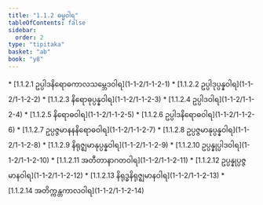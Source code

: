 ```yaml
---
title: "1.1.2 ဓမ္မဝါရ"
tableOfContents: false
sidebar:
  order: 2
type: "tipitaka"
basket: "ab"
book: "y8"
---
```



<DynamicBreadcrumb />



<TableOfContents book="y8" section="1.1.2">
* [1.1.2.1 ဥပ္ပါဒနိရောဓကာလသမ္ဘေဒဝါရ](1-1-2/1-1-2-1)
* [1.1.2.2 ဥပ္ပါဒုပ္ပန္နဝါရ](1-1-2/1-1-2-2)
* [1.1.2.3 နိရောဓုပ္ပန္နဝါရ](1-1-2/1-1-2-3)
* [1.1.2.4 ဥပ္ပါဒဝါရ](1-1-2/1-1-2-4)
* [1.1.2.5 နိရောဓဝါရ](1-1-2/1-1-2-5)
* [1.1.2.6 ဥပ္ပါဒနိရောဓဝါရ](1-1-2/1-1-2-6)
* [1.1.2.7 ဥပ္ပဇ္ဇမာနနနိရောဓဝါရ](1-1-2/1-1-2-7)
* [1.1.2.8 ဥပ္ပဇ္ဇမာနုပ္ပန္နဝါရ](1-1-2/1-1-2-8)
* [1.1.2.9 နိရုဇ္ဈမာနုပ္ပန္နဝါရ](1-1-2/1-1-2-9)
* [1.1.2.10 ဥပ္ပန္နုပ္ပါဒဝါရ](1-1-2/1-1-2-10)
* [1.1.2.11 အတီတာနာဂတဝါရ](1-1-2/1-1-2-11)
* [1.1.2.12 ဥပ္ပန္နုပ္ပဇ္ဇမာနဝါရ](1-1-2/1-1-2-12)
* [1.1.2.13 နိရုဒ္ဓနိရုဇ္ဈမာနဝါရ](1-1-2/1-1-2-13)
* [1.1.2.14 အတိက္ကန္တကာလဝါရ](1-1-2/1-1-2-14)
</TableOfContents>